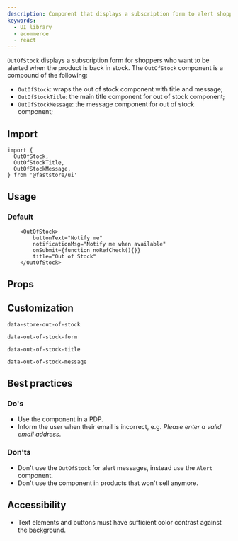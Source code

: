 ```yaml
---
description: Component that displays a subscription form to alert shoppers when the product is back in stock.
keywords:
  - UI library
  - ecommerce
  - react
---
```



`OutOfStock` displays a subscription form for shoppers who want to be alerted when the product is back in stock.
The `OutOfStock` component is a compound of the following:

- `OutOfStock`: wraps the out of stock component with title and message;
- `OutOfStockTitle`: the main title component for out of stock component;
- `OutOfStockMessage`: the message component for out of stock component;

## Import

```tsx
import {
  OutOfStock,
  OutOfStockTitle,
  OutOfStockMessage,
} from '@faststore/ui'
```

## Usage

### Default

```tsx live
    <OutOfStock>
        buttonText="Notify me"
        notificationMsg="Notify me when available"
        onSubmit={function noRefCheck(){}}
        title="Out of Stock"
    </OutOfStock>
```

## Props

<PropsSection name="OutOfStock" />

## Customization
`data-store-out-of-stock`

`data-out-of-stock-form`

`data-out-of-stock-title`

`data-out-of-stock-message`

## Best practices

### Do's
- Use the component in a PDP. 
- Inform the user when their email is incorrect, e.g. *Please enter a valid email address*.


### Don'ts
- Don't use the `OutOfStock` for alert messages, instead use the `Alert` component.
- Don't use the component in products that won't sell anymore.

## Accessibility
- Text elements and buttons must have sufficient color contrast against the background.
